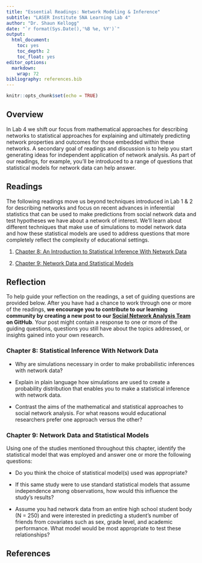 ```yaml
---
title: "Essential Readings: Network Modeling & Inference"
subtitle: "LASER Institute SNA Learning Lab 4"
author: "Dr. Shaun Kellogg"
date: "`r format(Sys.Date(),'%B %e, %Y')`"
output:
  html_document:
    toc: yes
    toc_depth: 2
    toc_float: yes
editor_options:
  markdown:
    wrap: 72
bibliography: references.bib
---
```


```r
knitr::opts_chunk$set(echo = TRUE)
```

## Overview

In Lab 4 we shift our focus from mathematical approaches for describing
networks to statistical approaches for explaining and ultimately
predicting network properties and outcomes for those embedded within
these networks. A secondary goal of readings and discussion is to help
you start generating ideas for independent application of network
analysis. As part of our readings, for example, you'll be introduced to
a range of questions that statistical models for network data can help
answer.

## Readings

The following readings move us beyond techniques introduced in Lab 1 & 2
for describing networks and focus on recent advances in inferential
statistics that can be used to make predictions from social network data
and test hypotheses we have about a network of interest. We'll learn
about different techniques that make use of simulations to model network
data and how these statistical models are used to address questions that
more completely reflect the complexity of educational settings.

1.  [Chapter 8: An Introduction to Statistical Inference With Network
    Data](https://methods-sagepub-com.prox.lib.ncsu.edu/book/social-network-analysis-and-education/n8.xml)

2.  [Chapter 9: Network Data and Statistical
    Models](https://methods-sagepub-com.prox.lib.ncsu.edu/book/social-network-analysis-and-education/n9.xml)

## Reflection

To help guide your reflection on the readings, a set of guiding
questions are provided below. After you have had a chance to work
through one or more of the readings, **we encourage you to contribute to
our learning community by creating a new post to our [Social Network
Analysis
Team](https://github.com/orgs/laser-institute/teams/network-analysis) on
GitHub**. Your post might contain a response to one or more of the
guiding questions, questions you still have about the topics addressed,
or insights gained into your own research.

### Chapter 8: Statistical Inference With Network Data

-   Why are simulations necessary in order to make probabilistic
    inferences with network data?

-   Explain in plain language how simulations are used to create a
    probability distribution that enables you to make a statistical
    inference with network data.

-   Contrast the aims of the mathematical and statistical approaches to
    social network analysis. For what reasons would educational
    researchers prefer one approach versus the other?

### Chapter 9: Network Data and Statistical Models

Using one of the studies mentioned throughout this chapter, identify the
statistical model that was employed and answer one or more the following
questions:

-   Do you think the choice of statistical model(s) used was
    appropriate?

-   If this same study were to use standard statistical models that
    assume independence among observations, how would this influence the
    study's results?

-   Assume you had network data from an entire high school student body
    (N = 250) and were interested in predicting a student's number of
    friends from covariates such as sex, grade level, and academic
    performance. What model would be most appropriate to test these
    relationships?

## References
